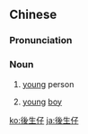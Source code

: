 {{also|后生仔}}
==Chinese==
{{zh-forms|s=后生仔|type=21}}

===Pronunciation===
{{zh-pron
|c=hau6 saang1 zai2
|h=pfs=heu-sâng-é
|cat=n
}}

===Noun===
{{zh-noun}}

# {{lb|zh|Cantonese|Hakka}} [[young]] person {{zh-mw|個}}
# {{lb|zh|Cantonese}} [[young]] [[boy]] {{zh-mw|個}}

[[ko:後生仔]]
[[ja:後生仔]]